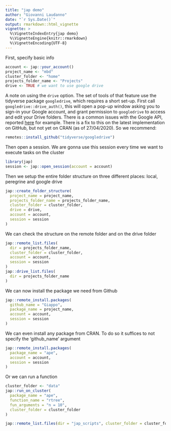 ```yaml
---
title: "jap demo"
author: "Giovanni Laudanno"
date: "`r Sys.Date()`"
output: rmarkdown::html_vignette
vignette: >
  %\VignetteIndexEntry{jap demo}
  %\VignetteEngine{knitr::rmarkdown}
  %\VignetteEncoding{UTF-8}
---
```


First, specify basic info

```r
account <- jap::your_account()
project_name <- "mbd"
cluster_folder <- "home"
projects_folder_name <- "Projects"
drive <- TRUE # we want to use google drive
```

A note on using the `drive` option. The set of tools of that feature use the
tidyverse package `googledrive`, which requires a short set-up. First call
`googledrive::drive_auth()`, this will open a pop-up window asking you to
sign-in your Google account, and grant permission to `googledrive` to access and
edit your Drive folders.
There is a common issues with the Google API, reported [here](https://github.com/tidyverse/googledrive/issues/279) for example. There
is a fix to this on the latest implementation on GitHub, but not yet on CRAN (as
of 27/04/2020). So we recommend:
```r
remotes::install_github("tidyverse/googledrive")
```

Then open a session. We are gonna use this session every time we want to execute tasks on the cluster

```r
library(jap)
session <- jap::open_session(account = account)
```

Then we setup the entire folder structure on three different places: local, peregrine and google drive

```r
jap::create_folder_structure(
  project_name = project_name,
  projects_folder_name = projects_folder_name,
  cluster_folder = cluster_folder,
  drive = drive,
  account = account,
  session = session
)
```

We can check the structure on the remote folder and on the drive folder

```r
jap::remote_list.files(
  dir = projects_folder_name,
  cluster_folder = cluster_folder,
  account = account,
  session = session
)
jap::drive_list.files(
  dir = projects_folder_name
)
```

We can now install the package we need from Github

```r
jap::remote_install.packages(
  github_name = "Giappo",
  package_name = project_name,
  account = account,
  session = session
)
```

We can even install any package from CRAN. To do so it suffices to not specify the 'github_name' argument

```r
jap::remote_install.packages(
  package_name = "ape",
  account = account,
  session = session
)
```

Or we can run a function

```r
cluster_folder <- "data"
jap::run_on_cluster(
  package_name = "ape",
  function_name = "rtree",
  fun_arguments = "n = 10",
  cluster_folder = cluster_folder
)
```

```r
jap::remote_list.files(dir = "jap_scripts", cluster_folder = cluster_folder)
```
